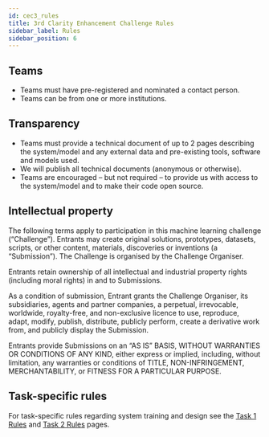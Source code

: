 ```yaml
---
id: cec3_rules
title: 3rd Clarity Enhancement Challenge Rules
sidebar_label: Rules
sidebar_position: 6
---
```



## Teams

- Teams must have pre-registered and nominated a contact person.
- Teams can be from one or more institutions.

## Transparency

- Teams must provide a technical document of up to 2 pages describing the system/model and any external data and pre-existing tools, software and models used.
- We will publish all technical documents (anonymous or otherwise).
- Teams are encouraged – but not required – to provide us with access to the system/model and to make their code open source.

## Intellectual property

The following terms apply to participation in this machine learning challenge (“Challenge”). Entrants may create original solutions, prototypes, datasets, scripts, or other content, materials, discoveries or inventions (a “Submission”). The Challenge is organised by the Challenge Organiser.

Entrants retain ownership of all intellectual and industrial property rights (including moral rights) in and to Submissions.

As a condition of submission, Entrant grants the Challenge Organiser, its subsidiaries, agents and partner companies, a perpetual, irrevocable, worldwide, royalty-free, and non-exclusive licence to use, reproduce, adapt, modify, publish, distribute, publicly perform, create a derivative work from, and publicly display the Submission.

Entrants provide Submissions on an “AS IS” BASIS, WITHOUT WARRANTIES OR CONDITIONS OF ANY KIND, either express or implied, including, without limitation, any warranties or conditions of TITLE, NON-INFRINGEMENT, MERCHANTABILITY, or FITNESS FOR A PARTICULAR PURPOSE.

## Task-specific rules

For task-specific rules regarding system training and design see the [Task 1 Rules](../task_1/task1_rules) and [Task 2 Rules](../task_2/task2_rules) pages.
